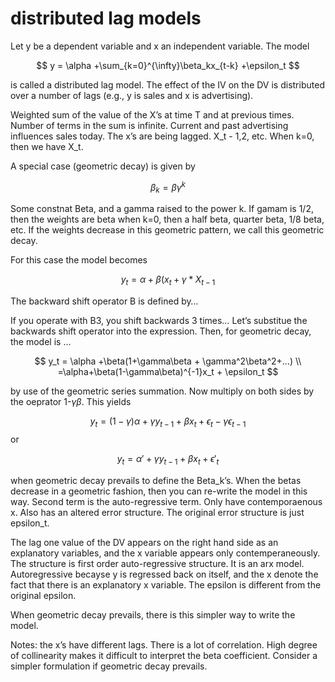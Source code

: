 # distributed lag models

Let y be a dependent variable and x an independent variable. The model

$$
y = \alpha +\sum_{k=0}^{\infty}\beta_kx_{t-k} +\epsilon_t
$$

is called a distributed lag model. The effect of the IV on the DV is distributed over a number of lags (e.g., y is sales and x is advertising). 

Weighted sum of the value of the X's at time T and at previous times. Number of terms in the sum is infinite. Current and past advertising influences sales today. The x's are being lagged. X_t - 1,2, etc. When k=0, then we have X_t.

A special case (geometric decay) is given by

$$
\beta_k = \beta\gamma^k
$$

Some constnat Beta, and a gamma raised to the power k. If gamam is 1/2, then the weights are beta when k=0, then a half beta, quarter beta, 1/8 beta, etc. If the weights decrease in this geometric pattern, we call this geometric decay. 

For this case the model becomes 

$$
y_t = \alpha + \beta(x_t + \gamma*X_{t-1}
$$

The backward shift operator B is defined by...
$$
$$

If you operate with B3, you shift backwards 3 times... Let's substitue the backwards shift operator into the expression. Then, for geometric decay, the model is ...

$$
y_t = \alpha +\beta(1+\gamma\beta + \gamma^2\beta^2+...) \\
=\alpha+\beta(1-\gamma\beta)^{-1}x_t + \epsilon_t
$$

by use of the geometric series summation. Now multiply on both sides by the oeprator 1-$\gamma\beta$. This yields

$$
y_t = (1-\gamma)\alpha + \gamma{y_{t-1}} + \beta{x_t} + \epsilon_t - \gamma\epsilon_{t-1}
$$
or

$$
y_t = \alpha' + \gamma{y_{t-1}} + \beta{x_t} + \epsilon'_t
$$

when geometric decay prevails to define the Beta_k's. When the betas decrease in a geometric fashion, then you can re-write the model in this way. Second term is the auto-regressive term. Only have contemporaenous x. Also has an altered error structure. The original error structure is just epsilon_t.

The lag one value of the DV appears on the right hand side as an explanatory variables, and the x variable appears only contemperaneously. The structure is first order auto-regressive structure. It is an arx model. Autoregressive becayse y is regressed back on itself, and the x denote the fact that there is an explanatory x variable. The epsilon is different from the original epsilon.

When geometric decay prevails, there is this simpler way to write the model. 

Notes: the x's have different lags. There is a lot of correlation. High degree of collinearity makes it difficult to interpret the beta coefficient. Consider a simpler formulation if geometric decay prevails.  
